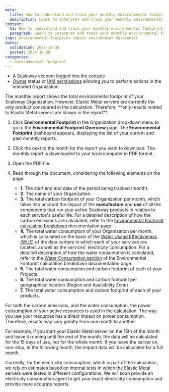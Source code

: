 ```yaml
---
meta:
  title: How to understand and track your monthly environmental footprint report
  description: Learn to interpret and track your monthly environmental footprint report easily.
content:
  h1: How to understand and track your monthly environmental footprint report
  paragraph: Learn to interpret and track your monthly environmental footprint report easily.
tags: environmental-footprint impact environment datacenter
dates:
  validation: 2024-10-30
  posted: 2024-10-30
categories:
  - environmental-footprint
---
```


<Macro id="requirements" />

- A Scaleway account logged into the [console](https://console.scaleway.com)
- [Owner](/identity-and-access-management/iam/concepts/#owner) status or [IAM permissions](/identity-and-access-management/iam/concepts/#permission) allowing you to perform actions in the intended Organization

<Message type="note">
  The monthly report shows the total environmental footprint of your Scaleway Organization. However, Elastic Metal servers are currently the only product considered in the calculation. Therefore, **only results related to Elastic Metal servers are shown in the report**.
</Message>

1. Click **Environmental Footprint** in the Organization drop-down menu to go to the **Environmental Footprint Overview** page. The **Environmental Footprint** dashboard appears, displaying the list of your current and past monthly reports.
    <Lightbox src="scaleway-env-foot-dashboard.webp" alt="" />
2. Click the <Icon name="download" /> next to the month for the report you want to download.
    The monthly report is downloaded to your local computer in PDF format.
3. Open the PDF file.
4. Read through the document, considering the following elements on the page:

    <Lightbox src="scaleway-env-monthly-report-detailed.webp" alt="" />

    - **1.** The start and end date of the period being tracked (month).
    - **2.** The name of your Organization.
    - **3.** The total carbon footprint of your Organization per month, which takes into account the impact of the **manufacture** and **use** of all the components that run your active Scaleway products in relation to each service's useful life.
        <Message type="note">
          For a detailed description of how the carbon emissions are calculated, refer to the [Environmental Footprint calculation breakdown](/environmental-footprint/environmental-footprint/additional-content/environmental-footprint-calculator) documentation page.
        </Message>
    - **4.** The total water consumption of your Organization per month, which is calculated on the basis of the [Water Usage Effectiveness (WUE)](/environmental-footprint/environmental-footprint/concepts/#water-usage-effectiveness) of the data centers in which each of your services are located, as well as the services' electricity consumption.
        <Message type="note">
          For a detailed description of how the water consumption is calculated, refer to the [Water Consumption section](/environmental-footprint/environmental-footprint/additional-content/environmental-footprint-calculator/#water-consumption) of the Environmental Footprint calculation breakdown documentation page.
        </Message>
    - **5.** The total water consumption and carbon footprint of each of your Projects.
    - **6.** The total water consumption and carbon footprint per geographical location (Region and Availability Zone)
    - **7.** The total water consumption and carbon footprint of each of your products.

For both the carbon emissions, and the water consumption, the power consumption of your active resources is used in the calculation. The way you use your resources has a direct impact on power consumption. Therefore, results may vary greatly from one month to another.

For example, if you start your Elastic Metal server on the 15th of the month and leave it running until the end of the month, the data will be calculated for the 15 days of use, not for the whole month. If you leave the server on, non-stop, in the following month, the impact data will be calculated for a full month.

<Message type="note">
  Currently, for the electricity consumption, which is part of the calculation, we rely on estimates based on internal tests in which the Elastic Metal servers were tested in different configurations. We will soon provide an electricity consumption agent to get your exact electricity consumption and provide more accurate reports.
</Message>
